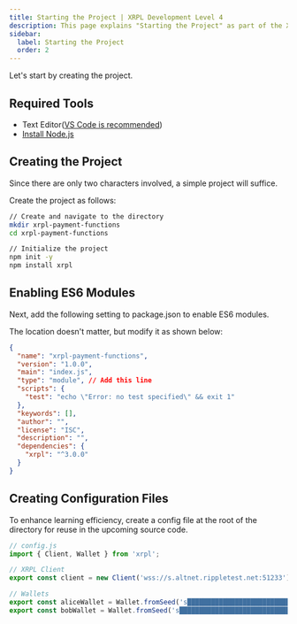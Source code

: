 ```yaml
---
title: Starting the Project | XRPL Development Level 4
description: This page explains "Starting the Project" as part of the XRPL Development Level 4 curriculum.
sidebar:
  label: Starting the Project
  order: 2
---
```


Let's start by creating the project.

## Required Tools

- Text Editor([VS Code is recommended](/editor/install/))
- [Install Node.js](/getting-started/node-js/)

## Creating the Project

Since there are only two characters involved, a simple project will suffice.

Create the project as follows:

```bash
// Create and navigate to the directory
mkdir xrpl-payment-functions
cd xrpl-payment-functions

// Initialize the project
npm init -y
npm install xrpl
```

## Enabling ES6 Modules

Next, add the following setting to package.json to enable ES6 modules.

The location doesn't matter, but modify it as shown below:

```json
{
  "name": "xrpl-payment-functions",
  "version": "1.0.0",
  "main": "index.js",
  "type": "module", // Add this line
  "scripts": {
    "test": "echo \"Error: no test specified\" && exit 1"
  },
  "keywords": [],
  "author": "",
  "license": "ISC",
  "description": "",
  "dependencies": {
    "xrpl": "^3.0.0"
  }
}
```

## Creating Configuration Files

To enhance learning efficiency, create a config file at the root of the directory for reuse in the upcoming source code.

```javascript
// config.js
import { Client, Wallet } from 'xrpl';

// XRPL Client
export const client = new Client('wss://s.altnet.rippletest.net:51233'); // Testnet

// Wallets
export const aliceWallet = Wallet.fromSeed('s████████████████████████████'); // Enter Alice's seed
export const bobWallet = Wallet.fromSeed('s████████████████████████████'); // Enter Bob's seed
```

